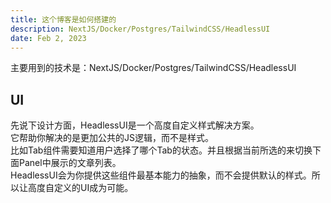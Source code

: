 ```yaml
---
title: 这个博客是如何搭建的
description: NextJS/Docker/Postgres/TailwindCSS/HeadlessUI
date: Feb 2, 2023
---
```

主要用到的技术是：NextJS/Docker/Postgres/TailwindCSS/HeadlessUI<br>

## UI
先说下设计方面，HeadlessUI是一个高度自定义样式解决方案。<br>
它帮助你解决的是更加公共的JS逻辑，而不是样式。<br>
比如Tab组件需要知道用户选择了哪个Tab的状态。并且根据当前所选的来切换下面Panel中展示的文章列表。<br>
HeadlessUI会为你提供这些组件最基本能力的抽象，而不会提供默认的样式。所以让高度自定义的UI成为可能。
